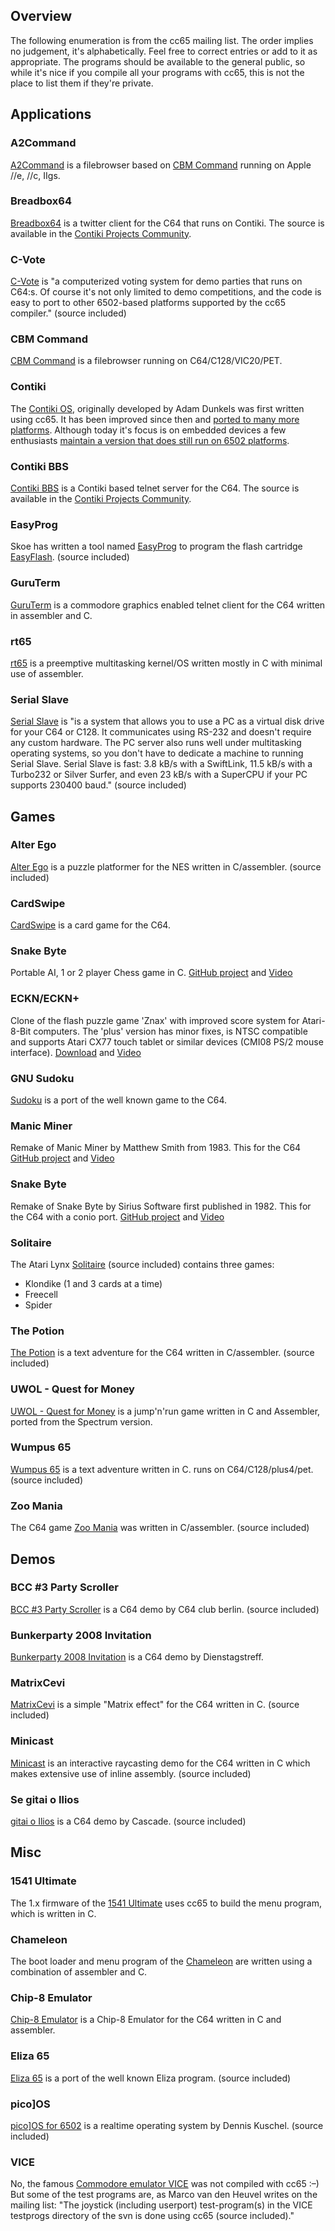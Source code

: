 == Overview ==

The following enumeration is from the cc65 mailing list. The order implies no judgement, it's alphabetically. Feel free to correct entries or add to it as appropriate. The programs should be available to the general public, so while it's nice if you compile all your programs with cc65, this is not the place to list them if they're private.

== Applications ==

=== A2Command ===
[http://a2command.codeplex.com/ A2Command] is a filebrowser based on [[Applications written in C or C with assembler#cbm-command|CBM Command]] running on Apple //e, //c, IIgs.

=== Breadbox64 ===
[http://www.vandenbrande.com/wp/2009/06/breadbox64-a-twitter-client-for-the-c64/ Breadbox64] is a twitter client for the C64 that runs on Contiki. The source is available in the [http://contikiprojects.svn.sourceforge.net/viewvc/contikiprojects/vandenbrande.com/twitter/ Contiki Projects Community].

=== C-Vote ===
[http://www.paradroid.net/cvote/ C-Vote] is "a computerized voting system for demo parties that runs on C64:s. Of course it's not only limited to demo competitions, and the code is easy to port to other 6502-based platforms supported by the cc65 compiler." (source included)

=== CBM Command ===
[http://cbmcommand.codeplex.com/ CBM Command] is a filebrowser running on C64/C128/VIC20/PET.

=== Contiki ===
The [http://www.contiki-os.org/ Contiki OS], originally developed by Adam Dunkels was first written using cc65. It has been improved since then and [http://hitmen.c02.at/html/tools_contiki.html ported to many more platforms]. Although today it's focus is on embedded devices a few enthusiasts [http://retrohackers.com/viewtopic.php?f=14&t=607 maintain a version that does still run on 6502 platforms].

=== Contiki BBS ===
[http://retrohackers.com/viewtopic.php?f=10&t=571 Contiki BBS] is a Contiki based telnet server for the C64. The source is available in the [http://contikiprojects.svn.sourceforge.net/viewvc/contikiprojects/ufud.org/contiki-bbs/ Contiki Projects Community].

=== EasyProg ===
Skoe has written a tool named [http://skoe.de/easyflash/index.php?page=easyprog-en EasyProg] to program the flash cartridge [http://skoe.de/easyflash/index.php EasyFlash]. (source included)

=== GuruTerm ===
[http://noname.c64.org/csdb/release/?id=38908 GuruTerm] is a commodore graphics enabled telnet client for the C64 written in assembler and C.

=== rt65 ===
[http://retrohackers.com/viewtopic.php?f=4&t=417&p=4301&hilit=rt65#p4301 rt65] is a preemptive multitasking kernel/OS written mostly in C with minimal use of assembler.

=== Serial Slave ===
[http://www.paradroid.net/serslave/ Serial Slave] is "is a system that allows you to use a PC as a virtual disk drive for your C64 or C128. It communicates using RS-232 and doesn't require any custom hardware. The PC server also runs well under multitasking operating systems, so you don't have to dedicate a machine to running Serial Slave. Serial Slave is fast: 3.8 kB/s with a SwiftLink, 11.5 kB/s with a Turbo232 or Silver Surfer, and even 23 kB/s with a SuperCPU if your PC supports 230400 baud."  (source included)

== Games ==

=== Alter Ego ===
[http://shiru.untergrund.net/software.shtml Alter Ego] is a puzzle platformer for the NES written in C/assembler. (source included)

=== CardSwipe ===
[http://noname.c64.org/csdb/release/?id=98755 CardSwipe] is a card game for the C64.

=== Snake Byte ===
Portable AI, 1 or 2 player Chess game in C.
[https://github.com/StewBC/cc65-Chess GitHub project] and [http://www.youtube.com/watch?v=bkA4vtwxaJg Video]

=== ECKN/ECKN+ ===
Clone of the flash puzzle game 'Znax' with improved score system for Atari-8-Bit computers. The 'plus' version has minor fixes, is NTSC compatible and supports Atari CX77 touch tablet or similar devices (CMI08 PS/2 mouse interface). [http://atari.fandal.cz/search.php?search=ECKN Download] and [http://www.youtube.com/watch?v=KnwpMZAuxZo Video]

=== GNU Sudoku ===
[http://noname.c64.org/csdb/release/?id=29472|GNU Sudoku] is a port of the well known game to the C64.

=== Manic Miner ===
Remake of Manic Miner by Matthew Smith from 1983.  This for the C64 [https://github.com/StewBC/manicminer GitHub project] and [http://www.youtube.com/watch?v=_3_V-8X8J5o Video]

=== Snake Byte ===
Remake of Snake Byte by Sirius Software first published in 1982.  This for the C64 with a conio port.
[https://github.com/StewBC/snakebyte GitHub project] and [http://www.youtube.com/watch?v=H7Y4HVXVzoI Video]

=== Solitaire ===
The Atari Lynx [http://www.classicgamedev.com/Lynx:Solitaire_in_C Solitaire] (source included) contains three games:
* Klondike (1 and 3 cards at a time)
* Freecell
* Spider

=== The Potion ===
[http://noname.c64.org/csdb/release/?id=9392 The Potion] is a text adventure for the C64 written in C/assembler. (source included)

=== UWOL - Quest for Money ===
[http://noname.c64.org/csdb/release/?id=93409 UWOL - Quest for Money] is a jump'n'run game written in C and Assembler, ported from the Spectrum version.

=== Wumpus 65 ===
[http://noname.c64.org/csdb/release/?id=95850 Wumpus 65] is a text adventure written in C. runs on C64/C128/plus4/pet. (source included)

=== Zoo Mania ===
The C64 game [http://noname.c64.org/csdb/release/?id=102217 Zoo Mania] was written in C/assembler. (source included)

== Demos ==

=== BCC #3 Party Scroller ===
[http://noname.c64.org/csdb/release/?id=79461 BCC #3 Party Scroller] is a C64 demo by C64 club berlin. (source included)

=== Bunkerparty 2008 Invitation ===
[http://noname.c64.org/csdb/release/?id=64202 Bunkerparty 2008 Invitation] is a C64 demo by Dienstagstreff.

=== MatrixCevi ===
[http://noname.c64.org/csdb/release/?id=21038 MatrixCevi] is a simple "Matrix effect" for the C64 written in C. (source included)

=== Minicast ===
[http://hitmen.c02.at/html/tools_cc65.html Minicast] is an interactive raycasting demo for the C64 written in C which makes extensive use of inline assembly. (source included)

=== Se gitai o Ilios ===
[http://noname.c64.org/csdb/release/?id=56368|Se gitai o Ilios] is a C64 demo by Cascade. (source included)

== Misc ==

=== 1541 Ultimate ===
The 1.x firmware of the [http://1541ultimate.net/ 1541 Ultimate] uses cc65 to build the menu program, which is written in C.

=== Chameleon ===
The boot loader and menu program of the [http://icomp.de/products/chameleon_e.htm Chameleon] are written using a combination of assembler and C.

=== Chip-8 Emulator ===
[http://noname.c64.org/csdb/release/?id=17306 Chip-8 Emulator] is a Chip-8 Emulator for the C64 written in C and assembler.

=== Eliza 65 ===
[http://noname.c64.org/csdb/release/?id=95792 Eliza 65] is a port of the well known Eliza program. (source included)

=== pico<nowiki>]</nowiki>OS ===
[http://picoos.sourceforge.net/ports/6502/ pico<nowiki>]</nowiki>OS for 6502] is a realtime operating system by Dennis Kuschel. (source included)

=== VICE ===
No, the famous [http://www.viceteam.org/ Commodore emulator VICE] was not compiled with cc65 :&ndash;) But some of the test programs are, as Marco van den Heuvel writes on the mailing list: "The joystick (including userport) test-program(s) in the VICE testprogs directory of the svn is done using cc65 (source included)."